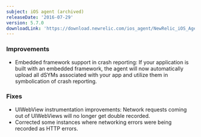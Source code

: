 ```yaml
---
subject: iOS agent (archived)
releaseDate: '2016-07-29'
version: 5.7.0
downloadLink: 'https://download.newrelic.com/ios_agent/NewRelic_iOS_Agent_5.7.0.zip'
---
```


### Improvements

* Embedded framework support in crash reporting: If your application is built with an embedded framework, the agent will now automatically upload all dSYMs associated with your app and utilize them in symbolication of crash reporting.

### Fixes

* UIWebView instrumentation improvements: Network requests coming out of UIWebViews will no longer get double recorded.
* Corrected some instances where networking errors were being recorded as HTTP errors.
